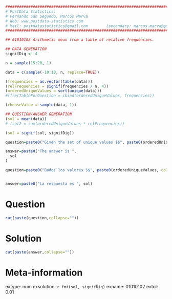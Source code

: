 
```r

################################################################################
# PostData Statistics: 
# Fernando San Segundo, Marcos Marva
# Web: www.postdata-statistics.com
# Mail: postdatastatistics@gmail.com        (secondary: marcos.marva@gmail.es)
################################################################################

## 01010102 Arithmetic mean from a table of relative frequencies.
```


```r
## DATA GENERATION
signifDig <- 4

n = sample(15:20, 1)

data = c(sample(-10:10, n, replace=TRUE))

(frequencies = as.vector(table(data)))
(relFrequencies = signif(frequencies / n, 4))
(orderedUniqueValues = sort(unique(data)))
#(frecTableForQuestion = cbind(orderedUniqueValues, frequencies))

(chooseValue = sample(data, 1))

## QUESTION/ANSWER GENERATION
(sol = mean(data))
# (sol2 = sum(orderedUniqueValues * relFrequencies))

(sol = signif(sol, signifDig))
```


```r
question=paste0("Given the set of unique values $$", paste0(orderedUniqueValues, collapse = ", "),"$$ and their relative frequencies  $$", paste0(relFrequencies, collapse = ", "),"$$ find the **arithmetic mean** of this data set.")

answer=paste0("The answer is ",
  sol
)

```


```r
question=paste0("Dados los valores $$", paste0(orderedUniqueValues, collapse = ", "),"$$ y sus frecuencias relativas  $$", paste0(relFrequencies, collapse = ", "),"$$ calcular la **media aritmética** de este conjunto de datos.")


answer=paste0("La respuesta es ", sol)
```


Question
========

```r
cat(paste(question,collapse=""))
```

Solution
=========

```r
cat(paste(answer,collapse=""))
```

Meta-information
================
extype: num
exsolution: `r fmt(sol, signifDig)`
exname: 01010102
extol: 0.01


